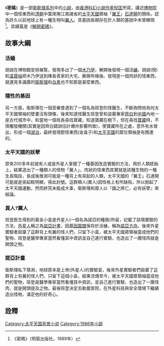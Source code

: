 {{Infobox book
|書名      = 密碼
|圖像      = File:小說《密碼》封面.jpg
|圖像說明   = 《密碼》封面
|作者      = 衛斯理
|原名      = 
|中文書名   = 
|譯者      = 
|插圖      = 
|封面設計   = 
|出版地     = 香港
|語言      = 中文
|系列      = 衛斯理系列
|題材      = 
|類型      = 流行文學
|出版者     = 明窗出版社
|出版日期   = 
|中文版    = 
|媒介      = 
|頁數      = 279
|開本      = 
|isbn      = 962899333X
|oclc      = 
|杜威十進制圖書分類法    = 800
|美國國會圖書館圖書分類法 = 
|上一部作品  = [[廢墟|廢墟]]
|下一部作品  = [[血統_(小說)|血統]]
|引用       = 
|被引用     = 
}}


《'''密碼'''》是一部[[衛斯理系列|衛斯理系列]]中的[[小說|小說]]，由[[香港|香港]][[科幻小說|科幻小說]][[作家|作家]][[倪匡|倪匡]]所寫，講述[[博物院|博物院]]中一個怪東西和[[清朝|清朝]]中葉席捲江南諸省的[[太平天國|太平天國]]領袖「[[翼王|翼王]]」[[石達開|石達開]]的關係。認為許久以前地球上有一種生物叫[[翼人|翼人]]。其基因長期存在於人類的基因中未曾顯現<ref>《密碼》（明窗出版社，1989年）</ref>。其續篇是《[[解開密碼|解開密碼]]》。

==故事大綱==
===活蛹===
胡說在博物館安排展覧，發現多出了一個[[木乃伊|木乃伊]]，解開後發現一個活[[蛹|蛹]]。胡說(悅)和[[溫寶裕|溫寶裕]]把木乃伊送到陳長青家的大宅，撕開布條後。發現是一個肉狀的怪東西，就連見多識廣的[[衛斯理|衛斯理]]和[[白素|白素]]也不知那是甚麼東西。

===隱性的基因===
另一方面，衛斯理在一個音樂會遇到了一個名為班登的怪醫生，不斷詢問他為何太平天國領袖的壁畫沒有頭像，後來知道怪醫生班登曾和盜墓專家[[齊白|齊白]]到[[中國|中國]]內地一座古代城市中，和當地一個局長尋找寶藏，知道寶藏在樹下，但在尋找[[寶藏|寶藏]]時，不慎觸發機關(其實是因齊白錯誤估計爆炸影響所致)，使寶藏所在之處，意外有水冒出，形成一個[[湖泊|湖泊]]，最終發現那怪東西(金盒子)和[[太平天國|太平天國]]的眾位領袖是有關連的。
===太平天國的妖孽===
原來200多年前就有人或是外星人掌握了一種基因改造實驗的方法，用於人類胚胎上，結果造出了一種類人的怪物「翼人」，肉狀的怪東西其實就是該種生物的一種生長階段，長成後推測可能是一種背上有突起的人類，太平天國的「翼王」石達開可能就是突起較明顯，得此封號。這群類人(異人)因性格上有所缺陷，所以掀起了太平天國運動，然而終究未能成大事，衛斯理和眾人以『國之將亡，必有妖孽』來結論。

===異人?翼人===
班登医生得到的黃金小盒是外星人(一個名為諾亞的種族)所留，記載了該場實驗的方法，[[外星人|外星人]]稱之為[[諾亞計畫|諾亞計畫]]，因[[基因圖譜|基因圖譜]]保存於活蛹，稱為[[諾亞方舟|諾亞方舟]]。後來外星實驗者拋棄了這群背上有翼的怪人們，只留下小盒，被太平天國眾領袖當成他們的聖物，班登是醫學專家當然看懂其中資訊並自己進行實驗，也造出了一團怪肉就是開頭之物。

===諾亞計畫===
衛斯理私下猜測，地球原本是上帝(外星人)的實驗室，後來外星實驗者們拋棄了這群背上有翼的怪人們，只留下這個小盒，結果流傳至今，被太平天國眾領袖當成他們的聖物，班登是醫學專家當然看懂其中資訊，並自己進行實驗，也造出了一團怪肉，就是開頭提及之物。最後班登決定去勒曼医院，在外星科技與安全環境下繼續造出怪物，滿足他的好奇心。

==詮釋==
<div class="references-small">
<references />
</div>

{{s-start}}
{{s-bef | before=059 [[廢墟|廢墟]]}}
{{s-ttl | title=衛斯理系列（按編號） | years=060 '''密碼'''}}
{{s-aft | after=061 [[血統_(小說)|血統]]}}
{{s-bef | before=[[廢墟|廢墟]]}}
{{s-ttl | title=衛斯理系列（按連載時序） | years=1986年8月14日至1986年11月24日 }}
{{s-aft | after=[[血統_(小說)|血統]]}}
{{end box}}
{{衛斯理系列}}
[[Category:太平天国背景小说|Category:太平天国背景小说]]
[[Category:1986年小說|Category:1986年小說]]